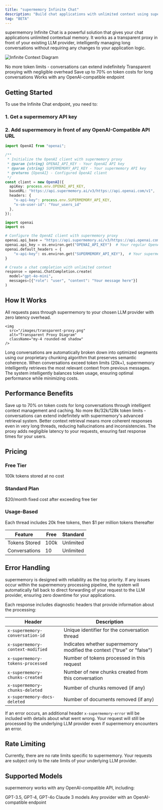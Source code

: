 ```yaml
---
title: "supermemory Infinite Chat"
description: "Build chat applications with unlimited context using supermemory's intelligent proxy"
tag: "BETA"
---
```



supermemory Infinite Chat is a powerful solution that gives your chat applications unlimited contextual memory. It works as a transparent proxy in front of your existing LLM provider, intelligently managing long conversations without requiring any changes to your application logic.

<img
  src="/images/infinite-context.png"
  alt="Infinite Context Diagram"
  className="rounded-lg shadow-lg"
/>

<Tabs>
  <Tab title="Key Features">
    <CardGroup cols={2}>
      <Card title="Unlimited Context" icon="infinity" color="#4F46E5">
        No more token limits - conversations can extend indefinitely
      </Card>
      <Card title="Zero Latency" icon="bolt" color="#10B981">
        Transparent proxying with negligible overhead
      </Card>
      <Card title="Cost Efficient" icon="coins" color="#F59E0B">
        Save up to 70% on token costs for long conversations
      </Card>
      <Card title="Provider Agnostic" icon="plug" color="#6366F1">
        Works with any OpenAI-compatible endpoint
      </Card>
    </CardGroup>
  </Tab>
</Tabs>

## Getting Started

To use the Infinite Chat endpoint, you need to:

### 1. Get a supermemory API key

<GettingAPIKey />

### 2. Add supermemory in front of any **OpenAI-Compatible** API URL

<CodeGroup>

```typescript Typescript
import OpenAI from "openai";

/**
 * Initialize the OpenAI client with supermemory proxy
 * @param {string} OPENAI_API_KEY - Your OpenAI API key
 * @param {string} SUPERMEMORY_API_KEY - Your supermemory API key
 * @returns {OpenAI} - Configured OpenAI client
 */
const client = new OpenAI({
  apiKey: process.env.OPENAI_API_KEY,
  baseURL: "https://api.supermemory.ai/v3/https://api.openai.com/v1",
  headers: {
    "x-api-key": process.env.SUPERMEMORY_API_KEY,
    "x-sm-user-id": "Your_users_id"
  },
});
```

```python Python
import openai
import os

# Configure the OpenAI client with supermemory proxy
openai.api_base = "https://api.supermemory.ai/v3/https://api.openai.com/v1"
openai.api_key = os.environ.get("OPENAI_API_KEY")  # Your regular OpenAI key
openai.default_headers = {
    "x-api-key": os.environ.get("SUPERMEMORY_API_KEY"),  # Your supermemory key
}

# Create a chat completion with unlimited context
response = openai.ChatCompletion.create(
  model="gpt-4o-mini",
  messages=[{"role": "user", "content": "Your message here"}]
)
```

</CodeGroup>

## How It Works

<Steps>
  <Step title="Transparent Proxying">
    All requests pass through supermemory to your chosen LLM provider with zero latency overhead.

    <img
      src="/images/transparent-proxy.png"
      alt="Transparent Proxy Diagram"
      className="my-4 rounded-md shadow"
    />
  </Step>
  <Step title="Intelligent Chunking">
    Long conversations are automatically broken down into optimized segments using our proprietary chunking algorithm that preserves semantic coherence.
  </Step>
  <Step title="Smart Retrieval">
    When conversations exceed token limits (20k+), supermemory intelligently retrieves the most relevant context from previous messages.
  </Step>
  <Step title="Automatic Token Management">
    The system intelligently balances token usage, ensuring optimal performance while minimizing costs.
  </Step>
</Steps>

## Performance Benefits

<Accordion title="Reduced Token Usage" defaultOpen icon="coins">
  Save up to 70% on token costs for long conversations through intelligent context management and caching.
</Accordion>

<Accordion title="Unlimited Context" icon="infinity">
  No more 8k/32k/128k token limits - conversations can extend indefinitely with supermemory's advanced retrieval system.
</Accordion>

<Accordion title="Improved Response Quality" icon="sparkles">
  Better context retrieval means more coherent responses even in very long threads, reducing hallucinations and inconsistencies.
</Accordion>

<Accordion title="Zero Performance Penalty" icon="bolt">
  The proxy adds negligible latency to your requests, ensuring fast response times for your users.
</Accordion>

## Pricing

<Tabs>
  <Tab title="Plans">
    <div className="mt-4">
      <div className="grid grid-cols-1 md:grid-cols-3 gap-4">
        <div className="p-4 border rounded-lg">
          <h3 className="text-lg font-bold">Free Tier</h3>
          <p className="text-sm text-gray-600 dark:text-gray-300">100k tokens stored at no cost</p>
        </div>
        <div className="p-4 border rounded-lg">
          <h3 className="text-lg font-bold">Standard Plan</h3>
          <p className="text-sm text-gray-600 dark:text-gray-300">$20/month fixed cost after exceeding free tier</p>
        </div>
        <div className="p-4 border rounded-lg">
          <h3 className="text-lg font-bold">Usage-Based</h3>
          <p className="text-sm text-gray-600 dark:text-gray-300">Each thread includes 20k free tokens, then $1 per million tokens thereafter</p>
        </div>
      </div>
    </div>
  </Tab>
  <Tab title="Comparison">
    <div className="mt-4">
      <table className="min-w-full divide-y divide-gray-200">
        <thead>
          <tr>
            <th className="px-6 py-3 text-left text-xs font-medium text-gray-500 uppercase tracking-wider">
              Feature
            </th>
            <th className="px-6 py-3 text-left text-xs font-medium text-gray-500 uppercase tracking-wider">
              Free
            </th>
            <th className="px-6 py-3 text-left text-xs font-medium text-gray-500 uppercase tracking-wider">
              Standard
            </th>
          </tr>
        </thead>
        <tbody className="divide-y divide-gray-200">
          <tr>
            <td className="px-6 py-4 whitespace-nowrap text-sm">
              Tokens Stored
            </td>
            <td className="px-6 py-4 whitespace-nowrap text-sm">
              100k
            </td>
            <td className="px-6 py-4 whitespace-nowrap text-sm">
              Unlimited
            </td>
          </tr>
          <tr>
            <td className="px-6 py-4 whitespace-nowrap text-sm">
              Conversations
            </td>
            <td className="px-6 py-4 whitespace-nowrap text-sm">
              10
            </td>
            <td className="px-6 py-4 whitespace-nowrap text-sm">
              Unlimited
            </td>
          </tr>
        </tbody>
      </table>
    </div>
  </Tab>
</Tabs>

## Error Handling

<Note>
  supermemory is designed with reliability as the top priority. If any issues occur within the supermemory processing pipeline, the system will automatically fall back to direct forwarding of your request to the LLM provider, ensuring zero downtime for your applications.
</Note>

Each response includes diagnostic headers that provide information about the processing:

| Header                           | Description                                                            |
| -------------------------------- | ---------------------------------------------------------------------- |
| `x-supermemory-conversation-id`  | Unique identifier for the conversation thread                          |
| `x-supermemory-context-modified` | Indicates whether supermemory modified the context ("true" or "false") |
| `x-supermemory-tokens-processed` | Number of tokens processed in this request                             |
| `x-supermemory-chunks-created`   | Number of new chunks created from this conversation                    |
| `x-supermemory-chunks-deleted`   | Number of chunks removed (if any)                                      |
| `x-supermemory-docs-deleted`     | Number of documents removed (if any)                                   |

If an error occurs, an additional header `x-supermemory-error` will be included with details about what went wrong. Your request will still be processed by the underlying LLM provider even if supermemory encounters an error.

## Rate Limiting

<Info>
  Currently, there are no rate limits specific to supermemory. Your requests are subject only to the rate limits of your underlying LLM provider.
</Info>

## Supported Models

supermemory works with any OpenAI-compatible API, including:

<CardGroup cols={3}>
  <Card title="OpenAI" icon="openai">
    GPT-3.5, GPT-4, GPT-4o
  </Card>
  <Card title="Anthropic" icon="user-astronaut">
    Claude 3 models
  </Card>
  <Card title="Other Providers" icon="plug">
    Any provider with an OpenAI-compatible endpoint
  </Card>
</CardGroup>